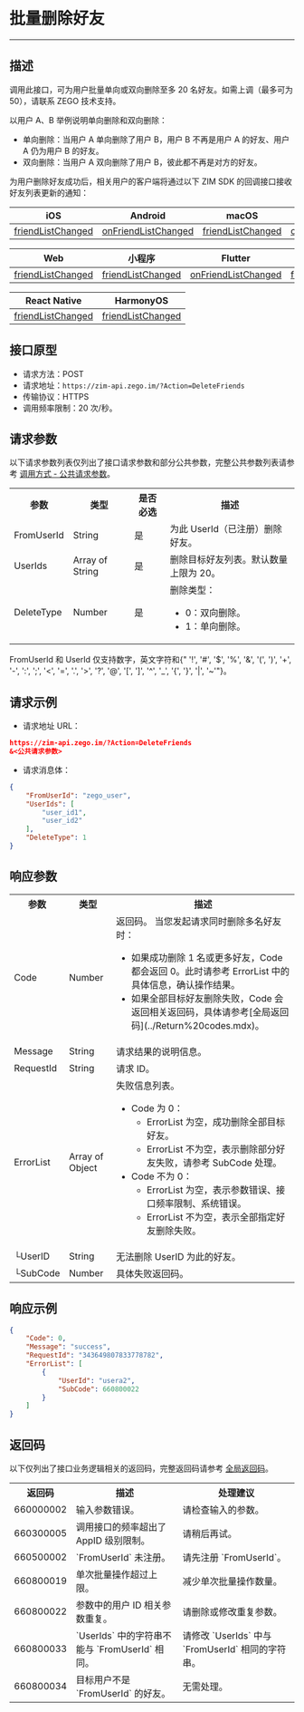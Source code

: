 # 批量删除好友

- - -

## 描述

调用此接口，可为用户批量单向或双向删除至多 20 名好友。如需上调（最多可为 50），请联系 ZEGO 技术支持。

以用户 A、B 举例说明单向删除和双向删除：
- 单向删除：当用户 A 单向删除了用户 B，用户 B 不再是用户 A 的好友、用户 A 仍为用户 B 的好友。
- 双向删除：当用户 A 双向删除了用户 B，彼此都不再是对方的好友。


为用户删除好友成功后，相关用户的客户端将通过以下 ZIM SDK 的回调接口接收好友列表更新的通知：

| iOS | Android | macOS | Windows |
|-----|---------|--------|---------|
| [friendListChanged](https://doc-zh.zego.im/article/api?doc=zim_API~objective-c_ios~protocol~ZIMEventHandler#zim-friend-list-changed-friend-info-list) | [onFriendListChanged](https://doc-zh.zego.im/article/api?doc=zim_API~java_android~class~ZIMEventHandler#on-friend-list-changed) | [friendListChanged](https://doc-zh.zego.im/article/api?doc=zim_API~objective-c_macos~protocol~ZIMEventHandler#zim-friend-list-changed-friend-info-list) | [onFriendListChanged](https://doc-zh.zego.im/article/api?doc=zim_API~cpp_windows~class~ZIMEventHandler#on-friend-list-changed) |

| Web | 小程序 | Flutter | uni-app |
|-----|---------|---------|---------|
| [friendListChanged](https://doc-zh.zego.im/article/api?doc=zim_API~javascript_web~interface~ZIMEventHandler#friend-list-changed) | [friendListChanged](https://doc-zh.zego.im/article/api?doc=zim_API~javascript_wxxcx~interface~ZIMEventHandler#friend-list-changed) | [onFriendListChanged](https://pub.dev/documentation/zego_zim/latest/zego_zim/ZIMEventHandler/onFriendListChanged.html) | [friendListChanged](https://doc-zh.zego.im/article/api?doc=zim_API~javascript_uni-app~interface~ZIMEventHandler#friend-list-changed) |

| React Native | HarmonyOS |
|--------------|-----------|
| [friendListChanged](https://doc-zh.zego.im/article/api?doc=zim_API~javascript_react-native~interface~ZIMEventHandler#friend-list-changed) | [friendListChanged](https://doc-zh.zego.im/article/api?doc=zim_API~javascript_harmony~interface~ZIMEventHandler#friend-list-changed) |



## 接口原型

- 请求方法：POST
- 请求地址：`https://zim-api.zego.im/?Action=DeleteFriends`
- 传输协议：HTTPS
- 调用频率限制：20 次/秒。


## 请求参数

以下请求参数列表仅列出了接口请求参数和部分公共参数，完整公共参数列表请参考 [调用方式 - 公共请求参数](../Accessing%20Server%20APIs.mdx#2-公共参数)。

<table>
<tbody><tr data-row-level="1">
<th>参数</th>
<th>类型</th>
<th>是否必选</th>
<th>描述</th>
</tr>
<tr data-row-level="3">
<td>FromUserId</td>
<td>String</td>
<td>是</td>
<td>为此 UserId（已注册）删除好友。</td>
</tr>
<tr data-row-level="4">
<td>UserIds</td>
<td>Array of String</td>
<td>是</td>
<td>删除目标好友列表。默认数量上限为 20。</td>
</tr>
<tr data-row-level="5">
<td>DeleteType</td>
<td>Number</td>
<td>是</td>
<td>删除类型：
<ul><li>0：双向删除。</li><li>1：单向删除。</li></ul></td>
</tr>
</tbody></table>

<Note title="说明">

FromUserId 和 UserId 仅支持数字，英文字符和{" '!', '#', '$', '%', '&', '(', ')', '+', '-', ':', ';', '<', '=', '.', '>', '?', '@', '[', ']', '^', '_', '{', '}', '|', '~'"}。
</Note>

## 请求示例

- 请求地址 URL：

```json
https://zim-api.zego.im/?Action=DeleteFriends
&<公共请求参数>
```

- 请求消息体：

```json
{
    "FromUserId": "zego_user",
    "UserIds": [
        "user_id1",
        "user_id2"
    ],
    "DeleteType": 1
}
```

## 响应参数

<table class="collapsible-table" >
<tbody><tr data-row-level="1">
<th>参数</th>
<th>类型</th>
<th>描述</th>
</tr>
<tr data-row-level="2">
<td>Code</td>
<td>Number</td>
<td>返回码。
<Note title="说明">当您发起请求同时删除多名好友时：<ul><li>如果成功删除 1 名或更多好友，Code 都会返回 0。此时请参考 ErrorList 中的具体信息，确认操作结果。</li><li>如果全部目标好友删除失败，Code 会返回相关返回码，具体请参考[全局返回码](../Return%20codes.mdx)。</li></ul></Note></td>
</tr>
<tr data-row-level="3">
<td>Message</td>
<td>String</td>
<td>请求结果的说明信息。</td>
</tr>
<tr data-row-level="4">
<td>RequestId</td>
<td>String</td>
<td>请求 ID。</td>
</tr>
<tr data-row-level="5" data-row-child="true">
<td>ErrorList</td>
<td>Array of Object</td>
<td>
失败信息列表。
<ul>
<li>
Code 为 0：
<ul><li>ErrorList 为空，成功删除全部目标好友。</li><li>ErrorList 不为空，表示删除部分好友失败，请参考 SubCode 处理。</li></ul>
</li>
<li>
Code 不为 0：
<ul><li>ErrorList 为空，表示参数错误、接口频率限制、系统错误。</li><li>ErrorList 不为空，表示全部指定好友删除失败。</li></ul>
</li>
</ul></td>
</tr>
<tr data-row-level="5-3">
<td>└UserID</td>
<td>String</td>
<td>无法删除 UserID 为此的好友。</td>
</tr>
<tr data-row-level="5-5">
<td>└SubCode</td>
<td>Number</td>
<td>具体失败返回码。</td>
</tr>
</tbody></table>


## 响应示例

```json
{
    "Code": 0,
    "Message": "success",
    "RequestId": "343649807833778782",
    "ErrorList": [
        {
            "UserId": "usera2",
            "SubCode": 660800022
        }
    ]
}
```


## 返回码

以下仅列出了接口业务逻辑相关的返回码，完整返回码请参考 [全局返回码](../Return%20codes.mdx)。

<table>
<tbody><tr>
<th>返回码</th>
<th>描述</th>
<th>处理建议</th>
</tr>
<tr>
<td>660000002</td>
<td>输入参数错误。</td>
<td>请检查输入的参数。</td>
</tr>
<tr>
<td>660300005</td>
<td>调用接口的频率超出了 AppID 级别限制。</td>
<td>请稍后再试。</td>
</tr>
<tr>
<td>660500002</td>
<td>`FromUserId` 未注册。</td>
<td>请先注册 `FromUserId`。</td>
</tr>
<tr>
<td>660800019</td>
<td>单次批量操作超过上限。</td>
<td>减少单次批量操作数量。</td>
</tr>
<tr>
<td>660800022</td>
<td>参数中的用户 ID 相关参数重复。</td>
<td>请删除或修改重复参数。</td>
</tr>
<tr>
<td>660800033</td>
<td>`UserIds` 中的字符串不能与 `FromUserId` 相同。</td>
<td>请修改 `UserIds` 中与 `FromUserId` 相同的字符串。</td>
</tr>
<tr>
<td>660800034</td>
<td>目标用户不是 `FromUserId` 的好友。</td>
<td>无需处理。</td>
</tr>
</tbody></table>
